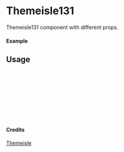 
<Meta of={Themeisle131} title="Themeisle/Themeisle131" />

# Themeisle131

Themeisle131 component with different props.

#### Example

<Canvas of={Themeisle131.Primary} />

## Usage

```ts
import { Themeisle131 } from "yadl-ui";

const Example = () => {
  return (
      <Themeisle131 />
  );
};

export default Example;
```

#### Credits
[Themeisle](https://themeisle.com/illustrations/)
